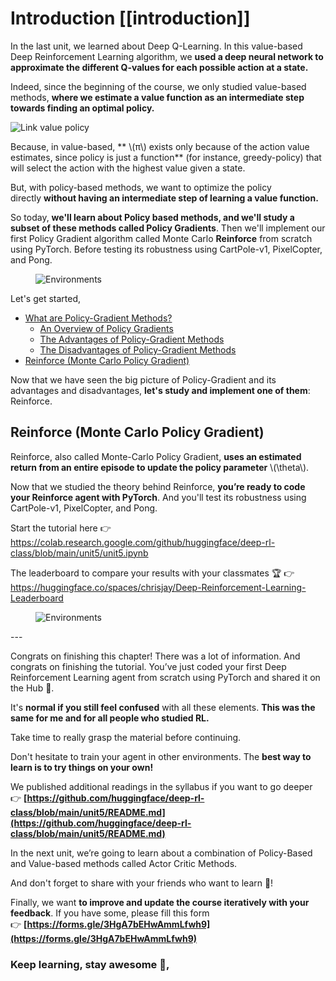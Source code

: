 # Introduction [[introduction]]

In the last unit, we learned about Deep Q-Learning. In this value-based Deep Reinforcement Learning algorithm, we **used a deep neural network to approximate the different Q-values for each possible action at a state.**

Indeed, since the beginning of the course, we only studied value-based methods, **where we estimate a value function as an intermediate step towards finding an optimal policy.**

<img src="https://huggingface.co/datasets/huggingface-deep-rl-course/course-images/resolve/main/en/unit3/link-value-policy.jpg" alt="Link value policy" />

Because, in value-based, ** \\(π\\) exists only because of the action value estimates, since policy is just a function** (for instance, greedy-policy) that will select the action with the highest value given a state.

But, with policy-based methods, we want to optimize the policy directly **without having an intermediate step of learning a value function.**

So today, **we'll learn about Policy based methods, and we'll study a subset of these methods called Policy Gradients**. Then we'll implement our first Policy Gradient algorithm called Monte Carlo **Reinforce** from scratch using PyTorch. Before testing its robustness using CartPole-v1, PixelCopter, and Pong.

<figure class="image table text-center m-0 w-full">
  <img src="https://huggingface.co/datasets/huggingface-deep-rl-course/course-images/resolve/main/en/unit6/envs.gif" alt="Environments"/>
</figure>

Let's get started,

- [What are Policy-Gradient Methods?](#what-are-policy-gradient-methods)
  - [An Overview of Policy Gradients](#an-overview-of-policy-gradients)
  - [The Advantages of Policy-Gradient Methods](#the-advantages-of-policy-gradient-methods)
  - [The Disadvantages of Policy-Gradient Methods](#the-disadvantages-of-policy-gradient-methods)
- [Reinforce (Monte Carlo Policy Gradient)](#reinforce-monte-carlo-policy-gradient)







Now that we have seen the big picture of Policy-Gradient and its advantages and disadvantages, **let's study and implement one of them**: Reinforce.

## Reinforce (Monte Carlo Policy Gradient)

Reinforce, also called Monte-Carlo Policy Gradient, **uses an estimated return from an entire episode to update the policy parameter** \\(\theta\\).


Now that we studied the theory behind Reinforce, **you’re ready to code your Reinforce agent with PyTorch**. And you'll test its robustness using CartPole-v1, PixelCopter, and Pong.

Start the tutorial here 👉 https://colab.research.google.com/github/huggingface/deep-rl-class/blob/main/unit5/unit5.ipynb

The leaderboard to compare your results with your classmates 🏆 👉 https://huggingface.co/spaces/chrisjay/Deep-Reinforcement-Learning-Leaderboard

<figure class="image table text-center m-0 w-full">
  <img src="https://huggingface.co/datasets/huggingface-deep-rl-course/course-images/resolve/main/en/unit6/envs.gif" alt="Environments"/>
</figure>
---

Congrats on finishing this chapter! There was a lot of information. And congrats on finishing the tutorial. You’ve just coded your first Deep Reinforcement Learning agent from scratch using PyTorch and shared it on the Hub 🥳.

It's **normal if you still feel confused** with all these elements. **This was the same for me and for all people who studied RL.**

Take time to really grasp the material before continuing.

Don't hesitate to train your agent in other environments. The **best way to learn is to try things on your own!**

We published additional readings in the syllabus if you want to go deeper 👉 **[https://github.com/huggingface/deep-rl-class/blob/main/unit5/README.md](https://github.com/huggingface/deep-rl-class/blob/main/unit5/README.md)**

In the next unit, we’re going to learn about a combination of Policy-Based and Value-based methods called Actor Critic Methods.

And don't forget to share with your friends who want to learn 🤗!

Finally, we want **to improve and update the course iteratively with your feedback**. If you have some, please fill this form 👉 **[https://forms.gle/3HgA7bEHwAmmLfwh9](https://forms.gle/3HgA7bEHwAmmLfwh9)**

### **Keep learning, stay awesome 🤗,**
